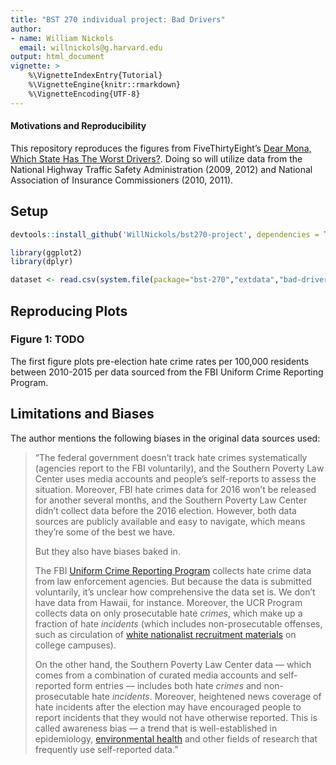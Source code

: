 ```yaml
---
title: "BST 270 individual project: Bad Drivers"
author:
- name: William Nickols
  email: willnickols@g.harvard.edu
output: html_document
vignette: >
    %\VignetteIndexEntry{Tutorial}
    %\VignetteEngine{knitr::rmarkdown}
    %\VignetteEncoding{UTF-8}
---
```


#### Motivations and Reproducibility

This repository reproduces the figures from FiveThirtyEight's [Dear Mona, Which State Has The Worst Drivers?](https://fivethirtyeight.com/features/which-state-has-the-worst-drivers/). Doing so will utilize data from the National Highway Traffic Safety Administration (2009, 2012) and National Association of Insurance Commissioners (2010, 2011).

## Setup

```r
devtools::install_github('WillNickols/bst270-project', dependencies = TRUE)
```

```r
library(ggplot2)
library(dplyr)

dataset <- read.csv(system.file(package="bst-270","extdata","bad-drivers.csv"))
```

## Reproducing Plots

### Figure 1: TODO

The first figure plots pre-election hate crime rates per 100,000 residents between 2010-2015 per data sourced from the FBI Uniform Crime Reporting Program.


## Limitations and Biases

The author mentions the following biases in the original data sources used:

> "The federal government doesn't track hate crimes systematically (agencies report to the FBI voluntarily), and the Southern Poverty Law Center uses media accounts and people's self-reports to assess the situation. Moreover, FBI hate crimes data for 2016 won't be released for another several months, and the Southern Poverty Law Center didn't collect data before the 2016 election. However, both data sources are publicly available and easy to navigate, which means they're some of the best we have.
>
> But they also have biases baked in.
>
> The FBI [Uniform Crime Reporting Program](https://ucr.fbi.gov/) collects hate crime data from law enforcement agencies. But because the data is submitted voluntarily, it's unclear how comprehensive the data set is. We don't have data from Hawaii, for instance. Moreover, the UCR Program collects data on only prosecutable hate *crimes*, which make up a fraction of hate *incidents* (which includes non-prosecutable offenses, such as circulation of [white nationalist recruitment materials](http://www.scpr.org/news/2016/11/16/66172/ucla-quickly-removes-white-nationalist-fliers-from/) on college campuses).
>
> On the other hand, the Southern Poverty Law Center data --- which comes from a combination of curated media accounts and self-reported form entries --- includes both hate *crimes* and non-prosecutable hate *incidents*. Moreover, heightened news coverage of hate incidents after the election may have encouraged people to report incidents that they would not have otherwise reported. This is called awareness bias --- a trend that is well-established in epidemiology, [environmental health](http://journals.lww.com/epidem/Abstract/2000/03000/An_Exploration_of_Awareness_Bias_in_Two.20.aspx) and other fields of research that frequently use self-reported data."
